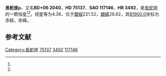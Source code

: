 {{Starbox begin
| name = 長蛇座ρ
}}
{{Starbox observe
| epoch = [[J2000.0|J2000.0]]
| constell = [[長蛇座|長蛇座]]<ref name=SIMBAD>{{cite web
 | url=http://simbad.u-strasbg.fr/simbad/sim-id?Ident=HR+3492
 | title=Pulsating variable Star
 | publisher=Centre de Données astronomiques de Strasbourg
 | work=SIMBAD
 | accessdate=2012-07-13
 | archive-date=2016-03-17
 | archive-url=https://web.archive.org/web/20160317073250/http://simbad.u-strasbg.fr/simbad/sim-id?Ident=HR+3492
 | dead-url=no
 }}</ref><ref name=DATA>{{cite web
 | url=http://vizier.u-strasbg.fr/viz-bin/VizieR-5?-out.add=.&-source=5050&-corr=PK=HR&-out.max=9999&HR=3492
 | title=VizieR Detailed Page
 | accessdate=2012-07-13
 | archive-date=2016-03-04
 | archive-url=https://web.archive.org/web/20160304203327/http://vizier.u-strasbg.fr/viz-bin/VizieR-5?-out.add=.&-source=5050&-corr=PK=HR&-out.max=9999&HR=3492
 | dead-url=no
 }}</ref>
| 星官 = [[柳_(星官)|柳]]
| ra = {{RA|8|48|26}}<ref name=SIMBAD /><ref name=DATA />
| dec = {{DEC|+5|50|16}}<ref name=SIMBAD /><ref name=DATA />
| appmag_v = 4.36<ref name=SIMBAD /><ref name=DATA />
}}
{{Starbox character
| class = A0Vn<ref name=SIMBAD /><ref name=DATA />
| b-v = -0.04<ref name=SIMBAD /><ref name=DATA />
| u-b = -0.04<ref name=SIMBAD /><ref name=DATA />
| r-i = -0.07<ref name=SIMBAD /><ref name=DATA />
| variable = 
}}
{{Starbox astrometry
| radial_v = -0.04
| prop_mo_ra = 33
| parallax = 0.014
| p_error = 
}}
{{Starbox catalog
| names =BD+06 2040，[[SAO星表|SAO]] 117146，[[HD星表|HD]] 75137，[[HR星表|HR]] 3492}}
{{Starbox reference |Simbad=HR+3492}}
{{Starbox end}}

'''長蛇座ρ'''，又名'''BD+06 2040'''，'''HD 75137'''、'''SAO 117146'''、'''HR 3492'''，是[[長蛇座|長蛇座]]的一颗恒星<ref name=SIMBAD /><ref name=DATA />，视星等为4.36，位于[[銀道座標系|銀經]]221.52，[[銀道座標系|銀緯]]28.62，其[[B1900.0|B1900.0]]坐标为赤經{{RA|8|43|8.1}}，赤緯{{DEC|+6|28.62|26}}。

== 参考文献 ==
{{reflist}}

{{star-stub}}

{{長蛇座恒星}}
{{星官|柳宿|8|13}}
[[Category:長蛇座|Category:長蛇座]]
[[Category:HD和HDE天體|75137]]
[[Category:HR天體|3492]]
[[Category:SAO天體|117146]]